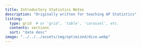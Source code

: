 ```yaml
---
title: Introductory Statistics Notes
description: "Originally written for teaching AP Statistics"
listing:
  type: grid  # or 'grid', 'table', 'carousel', etc.
  contents: sections   
  sort: "date desc"
image: "../../../assets/img/optimized/dice.webp"
---
```


